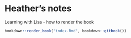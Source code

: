 # Heather's notes

Learning with Lisa - how to render the book

``` r
bookdown::render_book("index.Rmd", bookdown::gitbook())
```

